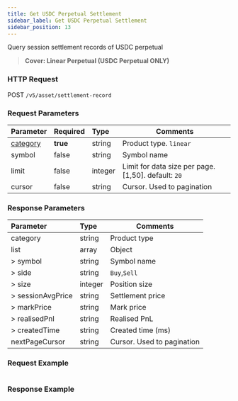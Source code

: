 ```yaml
---
title: Get USDC Perpetual Settlement
sidebar_label: Get USDC Perpetual Settlement
sidebar_position: 13
---
```


Query session settlement records of USDC perpetual
> **Cover: Linear Perpetual (USDC Perpetual ONLY)**

### HTTP Request
POST `/v5/asset/settlement-record`

### Request Parameters
| Parameter | Required | Type | Comments|
|:----- |:-------|:-----|------ |
|[category](../enum#category) |**true** |string |Product type. `linear` |
|symbol |false |string |Symbol name |
|limit |false |integer |Limit for data size per page. [1,50]. default: `20`|
|cursor |false |string |Cursor. Used to pagination|

### Response Parameters
| Parameter | Type | Comments|
|:----- |:-----|----- |
|category |string |Product type|
|list |array |Object |
|> symbol |string |Symbol name |
|> side |string |`Buy`,`Sell` |
|> size |integer |Position size |
|> sessionAvgPrice |string |Settlement price |
|> markPrice |string |Mark price |
|> realisedPnl |string |Realised PnL |
|> createdTime |string |Created time (ms) |
|nextPageCursor |string |Cursor. Used to pagination |

### Request Example

<Tabs>
<TabItem value="console" label="Console">

```http
```

</TabItem>
</Tabs>

### Response Example

<Tabs>
<TabItem value="js linear" label="linear">

```json

```
</TabItem>
</Tabs>